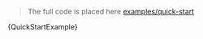 

<Meta title="Docs/Установка и инициализация" />

> The full code is placed here [examples/quick-start](https://github.com/KasperskyLab/uif/tree/master/examples/quick-start)

<Markdown>{QuickStartExample}</Markdown>
